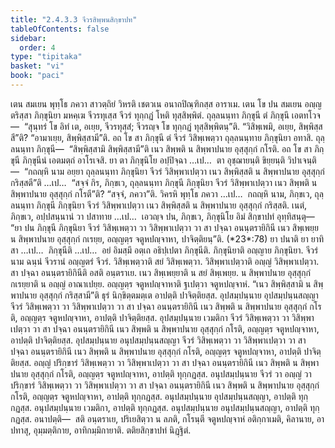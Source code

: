 ```yaml
---
title: "2.4.3.3 จีวรสิพฺพนสิกฺขาปท"
tableOfContents: false
sidebar:
  order: 4
type: "tipitaka"
basket: "vi"
book: "paci"
---
```



<DynamicBreadcrumb />

<Division number="892" book="paci">

<Paragraph number="2801" book="paci">
เตน สมเยน พุทฺโธ ภควา สาวตฺถิยํ วิหรติ เชตวเน อนาถปิณฺฑิกสฺส อาราเม. เตน โข ปน สมเยน อญฺญตริสฺสา ภิกฺขุนิยา มหคฺเฆ จีวรทุเสฺส จีวรํ ทุกฺกฏํ โหติ ทุสฺสิพฺพิตํ. ถุลฺลนนฺทา ภิกฺขุนี ตํ ภิกฺขุนึ เอตทโวจ—  “สุนฺทรํ โข อิทํ เต, อเยฺย, จีวรทุสฺสํ; จีวรญฺจ โข ทุกฺกฏํ ทุสฺสิพฺพิตนฺ”ติ. “วิสิพฺเพมิ, อเยฺย, สิพฺพิสฺสสี”ติ? “อามาเยฺย, สิพฺพิสฺสามี”ติ. อถ โข สา ภิกฺขุนี ตํ จีวรํ วิสิพฺเพตฺวา ถุลฺลนนฺทาย ภิกฺขุนิยา อทาสิ. ถุลฺลนนฺทา ภิกฺขุนี—  “สิพฺพิสฺสามิ สิพฺพิสฺสามี”ติ เนว สิพฺพติ น สิพฺพาปนาย อุสฺสุกฺกํ กโรติ.
</Paragraph>

<Paragraph number="2802" book="paci">
อถ โข สา ภิกฺขุนี ภิกฺขุนีนํ เอตมตฺถํ อาโรเจสิ. ยา ตา ภิกฺขุนิโย อปฺปิจฺฉา …เป…  ตา อุชฺฌายนฺติ ขิยฺยนฺติ วิปาเจนฺติ—  “กถญฺหิ นาม อยฺยา ถุลฺลนนฺทา ภิกฺขุนิยา จีวรํ วิสิพฺพาเปตฺวา เนว สิพฺพิสฺสติ น สิพฺพาปนาย อุสฺสุกฺกํ กริสฺสตี”ติ …เป…  “สจฺจํ กิร, ภิกฺขเว, ถุลฺลนนฺทา ภิกฺขุนี ภิกฺขุนิยา จีวรํ วิสิพฺพาเปตฺวา เนว สิพฺพติ น สิพฺพาปนาย อุสฺสุกฺกํ กโรตี”ติ? “สจฺจํ, ภควา”ติ. วิครหิ พุทฺโธ ภควา …เป…  กถญฺหิ นาม, ภิกฺขเว, ถุลฺลนนฺทา ภิกฺขุนี ภิกฺขุนิยา จีวรํ วิสิพฺพาเปตฺวา เนว สิพฺพิสฺสติ น สิพฺพาปนาย อุสฺสุกฺกํ กริสฺสติ. เนตํ, ภิกฺขเว, อปฺปสนฺนานํ วา ปสาทาย …เป…  เอวญฺจ ปน, ภิกฺขเว, ภิกฺขุนิโย อิมํ สิกฺขาปทํ อุทฺทิสนฺตุ—
</Paragraph>

</Division>
<Division number="893" book="paci">

<Paragraph number="2803" book="paci">
<Emphasis>“ยา ปน ภิกฺขุนี ภิกฺขุนิยา จีวรํ วิสิพฺเพตฺวา วา วิสิพฺพาเปตฺวา วา สา ปจฺฉา อนนฺตรายิกินี เนว สิพฺเพยฺย น สิพฺพาปนาย อุสฺสุกฺกํ กเรยฺย, อญฺญตฺร จตูหปญฺจาหา, ปาจิตฺติยนฺ”</Emphasis>ติ. (*23*:<Emphasis>78</Emphasis>)
</Paragraph>

</Division>
<Division number="894" book="paci">

<Paragraph number="2804" book="paci">
<Emphasis>ยา ปนา</Emphasis>ติ ยา ยาทิสา …เป…  <Emphasis>ภิกฺขุนี</Emphasis>ติ …เป…  อยํ อิมสฺมึ อตฺเถ อธิปฺเปตา ภิกฺขุนีติ.
</Paragraph>

<Paragraph number="2805" book="paci">
<Emphasis>ภิกฺขุนิยา</Emphasis>ติ อญฺญาย ภิกฺขุนิยา.
</Paragraph>

<Paragraph number="2806" book="paci">
<Emphasis>จีวรํ</Emphasis> นาม ฉนฺนํ จีวรานํ อญฺญตรํ จีวรํ.
</Paragraph>

<Paragraph number="2807" book="paci">
<Emphasis>วิสิพฺเพตฺวา</Emphasis>ติ สยํ วิสิพฺเพตฺวา. <Emphasis>วิสิพฺพาเปตฺวา</Emphasis>ติ อญฺญํ วิสิพฺพาเปตฺวา.
</Paragraph>

<Paragraph number="2808" book="paci">
<Emphasis>สา ปจฺฉา อนนฺตรายิกินี</Emphasis>ติ อสติ อนฺตราเย.
</Paragraph>

<Paragraph number="2809" book="paci">
<Emphasis>เนว สิพฺเพยฺยา</Emphasis>ติ น สยํ สิพฺเพยฺย. <Emphasis>น สิพฺพาปนาย อุสฺสุกฺกํ กเรยฺยา</Emphasis>ติ น อญฺญํ อาณาเปยฺย.
</Paragraph>

<Paragraph number="2810" book="paci">
<Emphasis>อญฺญตฺร จตูหปญฺจาหา</Emphasis>ติ ฐเปตฺวา จตูหปญฺจาหํ. “เนว สิพฺพิสฺสามิ น สิพฺพาปนาย อุสฺสุกฺกํ กริสฺสามี”ติ ธุรํ นิกฺขิตฺตมตฺเต อาปตฺติ ปาจิตฺติยสฺส.
</Paragraph>

</Division>
<Division number="895" book="paci">

<Paragraph number="2811" book="paci">
อุปสมฺปนฺนาย อุปสมฺปนฺนสญฺญา จีวรํ วิสิพฺเพตฺวา วา วิสิพฺพาเปตฺวา วา สา ปจฺฉา อนนฺตรายิกินี เนว สิพฺพติ น สิพฺพาปนาย อุสฺสุกฺกํ กโรติ, อญฺญตฺร จตูหปญฺจาหา, อาปตฺติ ปาจิตฺติยสฺส. อุปสมฺปนฺนาย เวมติกา จีวรํ วิสิพฺเพตฺวา วา วิสิพฺพาเปตฺวา วา สา ปจฺฉา อนนฺตรายิกินี เนว สิพฺพติ น สิพฺพาปนาย อุสฺสุกฺกํ กโรติ, อญฺญตฺร จตูหปญฺจาหา, อาปตฺติ ปาจิตฺติยสฺส. อุปสมฺปนฺนาย อนุปสมฺปนฺนสญฺญา จีวรํ วิสิพฺเพตฺวา วา วิสิพฺพาเปตฺวา วา สา ปจฺฉา อนนฺตรายิกินี เนว สิพฺพติ น สิพฺพาปนาย อุสฺสุกฺกํ กโรติ, อญฺญตฺร จตูหปญฺจาหา, อาปตฺติ ปาจิตฺติยสฺส.
</Paragraph>

<Paragraph number="2812" book="paci">
อญฺญํ ปริกฺขารํ วิสิพฺเพตฺวา วา วิสิพฺพาเปตฺวา วา สา ปจฺฉา อนนฺตรายิกินี เนว สิพฺพติ น สิพฺพาปนาย อุสฺสุกฺกํ กโรติ, อญฺญตฺร จตูหปญฺจาหา, อาปตฺติ ทุกฺกฏสฺส. อนุปสมฺปนฺนาย จีวรํ วา อญฺญํ วา ปริกฺขารํ วิสิพฺเพตฺวา วา วิสิพฺพาเปตฺวา วา สา ปจฺฉา อนนฺตรายิกินี เนว สิพฺพติ น สิพฺพาปนาย อุสฺสุกฺกํ กโรติ, อญฺญตฺร จตูหปญฺจาหา, อาปตฺติ ทุกฺกฏสฺส. อนุปสมฺปนฺนาย อุปสมฺปนฺนสญฺญา, อาปตฺติ ทุกฺกฏสฺส. อนุปสมฺปนฺนาย เวมติกา, อาปตฺติ ทุกฺกฏสฺส. อนุปสมฺปนฺนาย อนุปสมฺปนฺนสญฺญา, อาปตฺติ ทุกฺกฏสฺส.
</Paragraph>

</Division>
<Division number="896" book="paci">

<Paragraph number="2813" book="paci">
อนาปตฺติ—  สติ อนฺตราเย, ปริเยสิตฺวา น ลภติ, กโรนฺตี จตูหปญฺจาหํ อติกฺกาเมติ, คิลานาย, อาปทาสุ, อุมฺมตฺติกาย, อาทิกมฺมิกายาติ.

</Paragraph>
</Division>

<Paragraph number="2814" type="center" book="paci">
ตติยสิกฺขาปทํ นิฏฺฐิตํ.
</Paragraph>